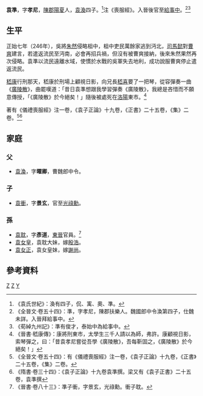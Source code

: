 '''袁準'''{{BD|？年||？年||catIdx=Y}}，字'''孝尼'''，[[陳郡|陳郡]][[陽夏|陽夏]]人，[[袁渙|袁渙]]四子。<ref>《袁氏世紀》：渙有四子，侃、㝢、奧、準。</ref>注《喪服經》。入晉後官至[[給事中|給事中]]。<ref>《全晉文·卷五十四》：準，字孝尼，陳郡扶樂人。魏國郎中令渙第四子，仕魏未詳。入晉拜給事中。</ref><ref>《荀綽九州記》：準有俊才，泰始中為給事中。</ref>

==生平==
正始七年（246年），吳將[[朱然|朱然]]侵略柤中，柤中吏民萬餘家逃到沔北，[[司馬懿|司馬懿]]對[[曹爽|曹爽]]建言，若遣返流民至沔南，必會再招兵禍，但沒有被曹爽接納，後來朱然果然再次侵略。袁準以流民遠離水域，使慣於水戰的吳軍失去地利，成功說服曹爽停止遣返流民。

[[嵇康|嵇康]]行刑那天，嵇康於刑場上顧視日影，向兄長[[嵇喜|嵇喜]]要了一把琴，從容彈奏一曲《[[廣陵散|廣陵散]]》，曲罷嘆道：「昔日袁準想跟我學習彈奏《廣陵散》，我總是吝惜而不願意傳授，「《廣陵散》於今絕矣！」隨後被處死在[[洛陽|洛陽]]東市。<ref>《晉書·嵇康傳》：康將刑東市，太學生三千人請以為師，弗許。康顧視日影，索琴彈之，曰：「昔袁孝尼嘗從吾學《廣陵散》，吾每靳固之，《廣陵散》於今絕矣！」</ref>

著有《儀禮喪服經》注一卷，《袁子正論》十九卷，《正書》二十五卷，《集》二卷。<ref>《全晉文·卷五十四》：有《儀禮喪服經》注一卷，《袁子正論》十九卷，《正書》二十五卷，《集》二卷。</ref><ref>《隋書·卷三十四》：《袁子正論》十九卷袁準撰。梁又有《袁子正書》二十五卷，袁準撰</ref>
==家庭==
{{main|陳郡袁氏世系圖}}
===父===
*[[袁渙|袁渙]]，字'''曜卿'''，曹魏郎中令。
===子===
*[[袁衝|袁衝]]，字'''景玄'''，官至[[光祿勳|光祿勳]]。
===孫===
*[[袁耽|袁耽]]，字'''彥道'''，[[東晉|東晉]]官員。<ref>《晉書·卷八十三》：準子衝，字景玄，光祿勳。衝子耽。</ref>
*[[袁女皇|袁女皇]]，袁耽大妹，嫁[[殷浩_(东晋)|殷浩]]。
*[[袁女正|袁女正]]，袁女皇妹，嫁[[謝尚|謝尚]]。

==參考資料==
{{Reflist|2}}
[[Category:袁姓|Z]]
[[Category:陳郡袁氏|Z]]
[[Category:三國作家|Y]]